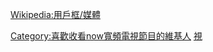 {{Userbox
  |id=now<br>新聞台
  |id-s=10
  |id-c=#ffFFFF
  |id-fc=#fc8203
  |info=這個用户喜歡收看<br>[[now新聞台|<span style="color:#ffffff">now新聞台</span>]]的新聞報-{道}-。
  |info-c=#fc8203
  |info-fc=#ffffff
  |border-c=#ffa700
}}<includeonly>[[Category:喜歡收看now寬頻電視節目的維基人]]</includeonly><noinclude>
[[Category:媒體用戶框模板|視]]
{{Clear}}[[Wikipedia:用戶框/媒體]]
</noinclude>